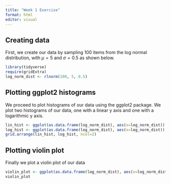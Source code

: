 ```yaml
---
title: "Week 1 Exercise"
format: html
editor: visual
---
```


## Creating data

First, we create our data by sampling 100 items from the log normal distribution, with $\mu=5$ and $\sigma=0.5$ as shown below.

```r
library(tidyverse)
require(gridExtra)
log_norm_dist <- rlnorm(100, 5, 0.5)
```

## Plotting ggplot2 histograms

We proceed to plot histograms of our data using the ggplot2 package. We plot two histograms of our data, one with a linear y axis and one with a logarithmic y axis.

```r
lin_hist <- ggplot(as.data.frame(log_norm_dist), aes(x=log_norm_dist)) + geom_histogram(binwidth=20) + ggtitle("Linear scale")
log_hist <- ggplot(as.data.frame(log_norm_dist), aes(x=log_norm_dist)) + geom_histogram(binwidth = 20) + ggtitle("Logarithmic scale") + scale_y_log10()
grid.arrange(lin_hist, log_hist, ncol=2)
```

## Plotting violin plot

Finally we plot a violin plot of our data

```r
violin_plot <- ggplot(as.data.frame(log_norm_dist), aes(x=log_norm_dist, y=log_norm_dist)) + geom_violin()
violin_plot
```
